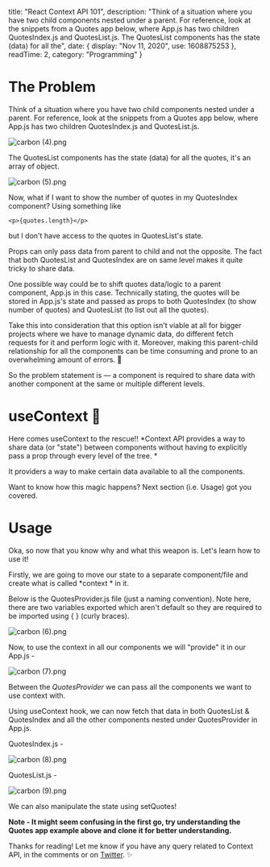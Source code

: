 
  title: "React Context API 101",
  description: "Think of a situation where you have two child components nested under a parent. For reference, look at the snippets from a Quotes app below, where App.js has two children QuotesIndex.js and QuotesList.js. The QuotesList components has the state (data) for all the",
  date: {
    display: "Nov 11, 2020",
    use: 1608875253
  },
  readTime: 2,
  category: "Programming"
}


# The Problem

Think of a situation where you have two child components nested under a parent. For reference, look at the snippets from a Quotes app below, where App.js has two children QuotesIndex.js and QuotesList.js. 

![carbon (4).png](https://cdn.hashnode.com/res/hashnode/image/upload/v1604766007735/sD6PiDG_m.png)

The QuotesList components has the state (data) for all the quotes, it's an array of object.

![carbon (5).png](https://cdn.hashnode.com/res/hashnode/image/upload/v1604766755045/sljSngnxt.png)

Now, what if I want to show the number of quotes in my QuotesIndex component? Using something like 
```
<p>{quotes.length}</p>
``` 
but I don't have access to the quotes in QuotesList's state. 

Props can only pass data from parent to child and not the opposite.  The fact that both QuotesList and QuotesIndex are on same level makes it quite tricky to share data.

One possible way could be to shift quotes data/logic to a parent component, App.js in this case. Technically stating, the quotes will be stored in App.js's state and passed as props to both QuotesIndex (to show number of quotes) and QuotesList (to list out all the quotes).

Take this into consideration that this option isn't viable at all for bigger projects where we have to manage dynamic data, do different fetch requests for it and perform logic with it. Moreover, making this parent-child relationship for all the components can be time consuming and prone to an overwhelming amount of errors. 🤷

So the problem statement is — a component is required to share data with another component at the same or multiple different levels.

# useContext 🚀

Here comes useContext to the rescue!! *Context API provides a way to share data (or "state") between components without having to explicitly pass a prop through every level of the tree. * 

It providers a way to make certain data available to all the components. 

Want to know how this magic happens? Next section (i.e. Usage) got you covered.

# Usage

Oka, so now that you know why and what this weapon is. Let's learn how to use it!

Firstly, we are going to move our state to a separate component/file and create what is called *context * in it.

Below is the QuotesProvider.js file (just a naming convention). Note here, there are two  variables exported which aren't default so they are required to be imported using { } (curly braces). 

![carbon (6).png](https://cdn.hashnode.com/res/hashnode/image/upload/v1604770117598/0vm3xEZKo.png)

Now, to use the context in all our components we will "provide" it in our App.js -

![carbon (7).png](https://cdn.hashnode.com/res/hashnode/image/upload/v1604770696547/sZlGz8JWY.png)

Between the *QuotesProvider* we can pass all the components we want to use context with. 

Using useContext hook, we can now fetch that data in both QuotesList & QuotesIndex and all the other components nested under QuotesProvider in App.js.

QuotesIndex.js -

![carbon (8).png](https://cdn.hashnode.com/res/hashnode/image/upload/v1604771037294/qCHN-FOL1.png)

QuotesList.js -

![carbon (9).png](https://cdn.hashnode.com/res/hashnode/image/upload/v1604771168227/eCUU8SyVu.png)

We can also manipulate the state using setQuotes!

**Note - It might seem confusing in the first go, try understanding the Quotes app example above and clone it for better understanding.**

Thanks for reading! Let me know if you have any query related to Context API, in the comments or on  [Twitter](https://twitter.com/novadigvijay). ✨ 